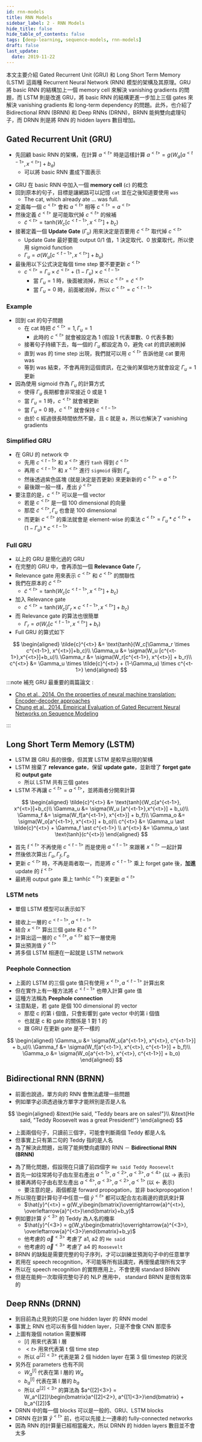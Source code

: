 ```yaml
---
id: rnn-models
title: RNN Models
sidebar_label: 2 - RNN Models
hide_title: false
hide_table_of_contents: false
tags: [deep-learning, sequence-models, rnn-models]
draft: false
last_update:
  date: 2019-11-22
---
```


本文主要介紹 Gated Recurrent Unit (GRU) 和 Long Short Term Memory (LSTM) 這兩種 Recurrent Neural Network (RNN) 模型的架構及其原理。GRU 將 basic RNN 的結構加上一個 memory cell 來解決 vanishing gradients 的問題，而 LSTM 則是改進 GRU，將 basic RNN 的結構更進一步加上三個 gates 來解決 vanishing gradients 和 long-term dependency 的問題。此外，也介紹了 Bidirectional RNN (BRNN) 和 Deep RNNs (DRNN)，BRNN 能夠雙向處理句子，而 DRNN 則是將 RNN 的 hidden layers 數目增加。

## Gated Recurrent Unit (GRU)

- 先回顧 basic RNN 的架構，在計算 $a^{<t>}$ 時是這樣計算
  $a^{<t>} = g(W_a[a^{<t-1>}, x^{<t>}]+b_a)$
  - 可以將 basic RNN 畫成下圖表示

<fig
  src="/img/learning/deep-learning/03-sequence-models/01-recurrent-neural-networks/basic_single_rnn.png"
  caption="Basic single RNN"
/>

- GRU 在 basic RNN 中加入一個 **memory cell** $(c)$ 的概念
- 回到原本的句子，目標是讓網路可以記憶 `cat` 並在之後知道要使用 `was`
  - $\text{The cat, which already ate ... was full.}$
- 定義每一個 $c^{<t>}$ 會和 $a^{<t>}$ 相等 $c^{<t>} = a^{<t>}$
- 然後定義 $\tilde{c}^{<t>}$ 是可能取代掉 $c^{<t>}$ 的候補
  - $\tilde{c}^{<t>} = \text{tanh}(W_c[c^{<t-1>}, x^{<t>}]+b_c)$
- 接著定義一個 **Update Gate** $(\Gamma_u)$ 用來決定是否要用 $\tilde{c}^{<t>}$ 取代掉 $c^{<t>}$
  - Update Gate 最好要能 output 0/1 值，1 決定取代、0 放棄取代，所以使用 sigmoid function
  - $\Gamma_u = \sigma(W_u [c^{<t-1>},x^{<t>}]+b_u)$
- 最後用以下公式決定每個 time step 要不要更新 $c^{<t>}$
  - $c^{<t>} = \Gamma_u \times \tilde{c}^{<t>} + (1-\Gamma_u) \times c^{<t-1>}$
    - 當 $\Gamma_u = 1$ 時，後面被消掉，所以 $c^{<t>} = \tilde{c}^{<t>}$
    - 當 $\Gamma_u = 0$ 時，前面被消掉，所以 $c^{<t>} = c^{<t-1>}$

### Example

<fig
  src="/img/learning/deep-learning/03-sequence-models/01-recurrent-neural-networks/rnn_gru_example.jpg"
  caption="RNN GRU Example"
/>

- 回到 cat 的句子問題
  - 在 cat 時把 $\tilde{c}^{<t>} = 1, \Gamma_u = 1$
    - 此時的 $c^{<t>}$ 就會被設定為 1 (假設 1 代表單數、0 代表多數)
  - 接著句子持續下去，每一個的 $\Gamma_u$ 都設定為 0，避免 cat 的資訊被刷掉
  - 直到 was 的 time step 出現，我們就可以用 $c^{<t>}$ 告訴他是 cat 要用 was
  - 等到 was 結束，不會再用到這個資訊，在之後的某個地方就會設定 $\Gamma_u = 1$ 更新
- 因為使用 sigmoid 作為 $\Gamma_u$ 的計算方式
  - 使得 $\Gamma_u$ 長期都會非常接近 0 或是 1
  - 當 $\Gamma_u = 1$ 時，$c^{<t>}$ 就會被更新
  - 當 $\Gamma_u = 0$ 時，$c^{<t>}$ 就會保持 $c^{<t-1>}$
  - 由於 c 經過很長時間依然不變，且 c 就是 a，所以也解決了 vanishing gradients

### Simplified GRU

<fig
  src="/img/learning/deep-learning/03-sequence-models/01-recurrent-neural-networks/gru_single_rnn.png"
  caption="Simplified GRU"
/>

- 在 GRU 的 network 中
  - 先用 $c^{<t-1>}$ 和 $x^{<t>}$ 進行 `tanh` 得到 $\tilde{c}^{<t>}$
  - 再用 $c^{<t-1>}$ 和 $x^{<t>}$ 進行 `sigmoid` 得到 $\Gamma_u$
  - 然後透過紫色區塊 (就是決定是否更新) 來更新新的 $c^{<t>} = a^{<t>}$
  - 最後跟一般一樣，產出 $\hat{y}^{<t>}$
- 要注意的是，$c^{<t>}$ 可以是一個 vector
  - 若是 $c^{<t>}$ 是一個 100 dimensional 的向量
  - 那麼 $\tilde{c}^{<t>}, \Gamma_u$ 也會是 100 dimensional
  - 而更新 $c^{<t>}$ 的乘法就會是 element-wise 的乘法
    $c^{<t>} = \Gamma_u \ast \tilde{c}^{<t>} + (1-\Gamma_u) \ast c^{<t-1>}$

### Full GRU

- 以上的 GRU 是簡化過的 GRU
- 在完整的 GRU 中，會再添加一個 **Relevance Gate** $\Gamma_r$
- Relevance gate 用來表示 $c^{<t>}$ 和 $\tilde{c}^{<t>}$ 的關聯性
- 我們在原本的 $\tilde{c}^{<t>}$
  - $\tilde{c}^{<t>} = \text{tanh}(W_c[c^{<t-1>}, x^{<t>}]+b_c)$
- 加入 Relevance gate
  - $\tilde{c}^{<t>} = \text{tanh}(W_c[\Gamma_r \times c^{<t-1>}, x^{<t>}]+b_c)$
- 而 Relevance gate 的算法也很簡單
  - $\Gamma_r = \sigma(W_r[c^{<t-1>}, x^{<t>}] + b_r)$
- Full GRU 的算式如下

$$
\begin{aligned}
\tilde{c}^{<t>} &= \text{tanh}(W_c[\Gamma_r \times c^{<t-1>}, x^{<t>}]+b_c)\\
\Gamma_u &= \sigma(W_u [c^{<t-1>},x^{<t>}]+b_u)\\
\Gamma_r &= \sigma(W_r[c^{<t-1>}, x^{<t>}] + b_r)\\
c^{<t>} &= \Gamma_u \times \tilde{c}^{<t>} + (1-\Gamma_u) \times c^{<t-1>}
\end{aligned}
$$

:::note 補充
GRU 最重要的兩篇論文 :

- [Cho et al., 2014. On the properties of neural machine translation: Encoder-decoder approaches](https://arxiv.org/pdf/1409.1259.pdf)
- [Chung et al., 2014. Empirical Evaluation of Gated Recurrent Neural Networks on Sequence Modeling](https://arxiv.org/pdf/1412.3555.pdf)

:::

## Long Short Term Memory (LSTM)

- LSTM 跟 GRU 長的很像，但其實 LSTM 是較早出現的架構
- LSTM 捨棄了 **relevance gate**，保留 **update gate**，並新增了 **forget gate** 和 **output gate**
  - 所以 LSTM 共有三個 gates
- LSTM 不再讓 $c^{<t>} = a^{<t>}$，並將兩者分開來計算

$$
\begin{aligned}
\tilde{c}^{<t>} &= \text{tanh}(W_c[a^{<t-1>}, x^{<t>}]+b_c)\\
\Gamma_u &= \sigma(W_u [a^{<t-1>},x^{<t>}] + b_u)\\
\Gamma_f &= \sigma(W_f[a^{<t-1>}, x^{<t>}] + b_f)\\
\Gamma_o &= \sigma(W_o[a^{<t-1>}, x^{<t>}] + b_o)\\
c^{<t>} &= \Gamma_u \ast \tilde{c}^{<t>} + \Gamma_f \ast c^{<t-1>} \\
a^{<t>} &= \Gamma_o \ast \text{tanh}(c^{<t>})
\end{aligned}
$$

- 首先 $\tilde{t}^{<t>}$ 不再使用 $c^{<t-1>}$ 而是使用 $a^{<t-1>}$ 來跟著 $x^{<t>}$ 一起計算
- 然後依次算出 $\Gamma_u, \Gamma_f, \Gamma_o$
- 更新 $c^{<t>}$ 時，不再是兩者取一，而是將 $c^{<t-1>}$ 乘上 forget gate 後，**加進** update 的 $\tilde{t}^{<t>}$
- 最終用 output gate 乘上 $\text{tanh}(c^{<t>})$ 來更新 $a^{<t>}$

### LSTM nets

- 單個 LSTM 模型可以表示如下

<fig
  src="/img/learning/deep-learning/03-sequence-models/01-recurrent-neural-networks/rnn_lstm_graph.jpg"
  caption="LSTM Model"
/>

- 接收上一層的 $c^{<t-1>}, a^{<t-1>}$
- 結合 $x^{<t>}$ 算出三個 gate 和 $\tilde{c}^{<t>}$
- 計算出這一層的 $c^{<t>}, a^{<t>}$ 給下一層使用
- 算出預測值 $\hat{y}^{<t>}$
- 將多個 LSTM 相連在一起就是 LSTM network

<fig
  src="/img/learning/deep-learning/03-sequence-models/01-recurrent-neural-networks/rnn_lstm_nets.png"
  caption="LSTM Nets"
/>

### Peephole Connection

- 上面的 LSTM 的三個 gate 值只有使用 $x^{<t>}, a^{<t-1>}$ 計算出來
- 但在實作上有一種方法將 $c^{<t-1>}$ 也帶入計算 gate 值
- 這種方法稱為 **Peephole connection**
- 注意點是，若 gate 是個 100 dimensional 的 vector
  - 那麼 c 的第 i 個值，只會影響到 gate vector 中的第 i 個值
  - 也就是 c 和 gate 的關係是 1 對 1 的
  - 跟 GRU 在更新 gate 是不一樣的

$$
\begin{aligned}
\Gamma_u &= \sigma(W_u[a^{<t-1>}, x^{<t>}, c^{<t-1>}] + b_u)\\
\Gamma_f &= \sigma(W_f[a^{<t-1>}, x^{<t>}, c^{<t-1>}] + b_f)\\
\Gamma_o &= \sigma(W_o[a^{<t-1>}, x^{<t>}, c^{<t-1>}] + b_o)
\end{aligned}
$$

## Bidirectional RNN (BRNN)

- 前面也說過，單方向的 RNN 會無法處理一些問題
- 例如單字必須透過後方單字才能辨別是否是人名

$$
\begin{aligned}
&\text{He said, "Teddy bears are on sales!"}\\
&\text{He said, "Teddy Roosevelt was a great President!"}
\end{aligned}
$$

- 上面兩個句子，只讀前三個字，可能會判斷兩個 Teddy 都是人名
- 但事實上只有第二句的 Teddy 指的是人名
- 為了解決此問題，出現了能夠雙向處理的 RNN － **Bidirectional RNN (BRNN)**

<fig
  src="/img/learning/deep-learning/03-sequence-models/01-recurrent-neural-networks/bidirectional_rnn_intuition.jpg"
  caption="Bidirectional RNN Intuition"
/>

- 為了簡化問題，假設現在只讀了前四個字 `He said Teddy Roosevelt`
- 首先一如往常將句子由左至右產出 $a^{<1>}, a^{<2>}, a^{<3>}, a^{<4>}$ (以 $\rightarrow$ 表示)
- 接著再將句子由右至左產出 $a^{<4>}, a^{<3>}, a^{<2>}, a^{<1>}$ (以 $\leftarrow$ 表示)
  - 要注意的是，兩個都是 forward propogation，並非 backpropogation !
- 所以現在要計算句子中任意一個 $\hat{y}^{<t>}$ 都可以配合左右兩邊的資訊來計算
  - $\hat{y}^{<t>} = g(W_y\begin{bmatrix}\overrightarrow{a}^{<t>}, \overleftarrow{a}^{<t>}\end{bmatrix}+b_y)$
- 例如要計算 $\hat{y}^{<3>}$ 的 Teddy 為人名的機率
  - $\hat{y}^{<3>} = g(W_y\begin{bmatrix}\overrightarrow{a}^{<3>}, \overleftarrow{a}^{<3>}\end{bmatrix}+b_y)$
  - 他考慮的 $\overrightarrow{a}^{<3>}$ 考慮了 a1, a2 的 `He said`
  - 他考慮的 $\overleftarrow{a}^{<3>}$ 考慮了 a4 的 `Roosevelt`
- BRNN 的缺點是需要完整的句子序列，才可以訓練並預測句子中的任意單字
- 若用在 speech recognition，不可能等所有話講完，再慢慢處理所有文字
- 所以在 speech recognition 的實際應用上，不會使用 standard BRNN
- 但是在能夠一次取得完整句子的 NLP 應用中， standard BRNN 是很有效率的

## Deep RNNs (DRNN)

<fig
  src="/img/learning/deep-learning/03-sequence-models/01-recurrent-neural-networks/drnn_intuition.png"
  caption="Deep RNN Intuition"
/>

- 到目前為止見到的只是 one hidden layer 的 RNN model
- 事實上 RNN 也可以有多個 hidden layer，只是不會像 CNN 那麼多
- 上圖有幾個 notation 需要解釋
  - $[l]$ 用來代表第 l 層
  - $<t>$ 用來代表第 t 個 time step
  - 所以 $a^{[2]<3>}$ 代表是第 2 個 hidden layer 在第 3 個 timestep 的狀況
- 另外在 parameters 也有不同
  - $W_a^{[l]}$ 代表在第 l 層的 $W_a$
  - $b_a^{[l]}$ 代表在第 l 層的 $b_a$
  - 所以 $a^{[2]<3>}$ 的算法為
    $a^{[2]<3>} = W_a^{[2]}\begin{bmatrix}a^{[2]<2>}, a^{[1]<3>}\end{bmatrix} + b_a^{[2]}$
- DRNN 中的每一個 blocks 可以是一般的、GRU、LSTM blocks
- DRNN 在計算 $\hat{y}^{<t>}$ 前，也可以先接上一連串的 fully-connected networks
- 因為 RNN 的計算量已經相當龐大，所以 DRNN 的 hidden layers 數目並不會太多
